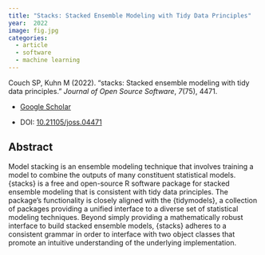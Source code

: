 ```yaml
---
title: "Stacks: Stacked Ensemble Modeling with Tidy Data Principles"
year:  2022 
image: fig.jpg
categories:
  - article
  - software
  - machine learning
---
```


Couch SP, Kuhn M (2022). “stacks: Stacked ensemble modeling with tidy data principles.” _Journal of Open Source Software_, *7*(75), 4471.

- [Google Scholar](https://scholar.google.com/scholar?hl=en&as_sdt=0%2C7&q=stacks+Stacked+ensemble+modeling+with+tidy+data+principles2022&btnG=) 

- DOI: [10.21105/joss.04471](https://doi.org/10.21105/joss.04471)

## Abstract

Model stacking is an ensemble modeling technique that involves training a model to combine the outputs of many constituent statistical models. {stacks} is a free and open-source R software package for stacked ensemble modeling that is consistent with tidy data principles. The package’s functionality is closely aligned with the {tidymodels}, a collection of packages providing a unified interface to a diverse set of statistical modeling techniques. Beyond simply providing a mathematically robust interface to build stacked ensemble models, {stacks} adheres to a consistent grammar in order to interface with two object classes that promote an intuitive understanding of the underlying implementation.

